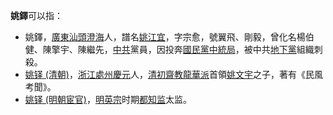 {{copyedit|time=2016-08-18T05:29:07+00:00}}
'''姚鐸'''可以指：
*姚鐸，[[廣東|廣東]][[汕頭|汕頭]][[澄海|澄海]]人，譜名[[姚江宜|姚江宜]]，字宗愈，號翼飛、剛毅，曾化名楊伯健、陳擎宇、陳繼先，[[中共|中共]]黨員，因投奔[[國民黨|國民黨]][[中統局|中統局]]，被中共[[地下黨|地下黨]]組織刺殺。
*[[姚铎_(清朝)|姚铎 (清朝)]]，[[浙江|浙江]][[處州|處州]][[慶元|慶元]]人，[[清初|清初]][[齋教|齋教]][[龍華派|龍華派]]首領[[姚文宇|姚文宇]]之子，著有《民風考聞》。
*[[姚铎_(明朝宦官)|姚铎 (明朝宦官)]]，[[明英宗|明英宗]]时期[[都知监|都知监]]太监。
{{disambig|Cat=二字中國相關消歧義}}